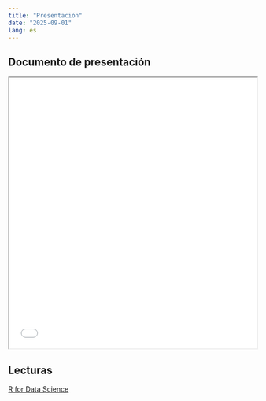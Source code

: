 ```yaml
---
title: "Presentación"
date: "2025-09-01"
lang: es
---
```


## Documento de presentación


<iframe src=/slides/05-clase5/05-clase5.html height="550" width=100% allowfullscreen="true">
</iframe> 



## Lecturas


[R for Data Science](https://es.r4ds.hadley.nz/explorar-introduccion.html)
